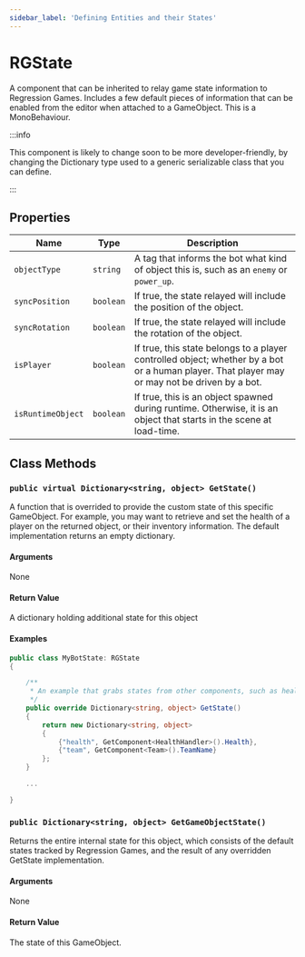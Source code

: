 ```yaml
---
sidebar_label: 'Defining Entities and their States'
---
```


# RGState

A component that can be inherited to relay game state information to
Regression Games. Includes a few default pieces of information that can
be enabled from the editor when attached to a GameObject. This is a
MonoBehaviour.

:::info

This component is likely to change soon to be more developer-friendly, by changing the
Dictionary type used to a generic serializable class that you can define.

:::

## Properties

Name | Type  | Description
---|---|---|
`objectType` | `string` | A tag that informs the bot what kind of object this is, such as an `enemy` or `power_up`.  
`syncPosition` | `boolean` | If true, the state relayed will include the position of the object.
`syncRotation` | `boolean` | If true, the state relayed will include the rotation of the object.
`isPlayer` | `boolean` | If true, this state belongs to a player controlled object; whether by a bot or a human player. That player may or may not be driven by a bot.
`isRuntimeObject` | `boolean` | If true, this is an object spawned during runtime. Otherwise, it is an object that starts in the scene at load-time.

## Class Methods

### `public virtual Dictionary<string, object> GetState()`

A function that is overrided to provide the custom state of this specific GameObject.
For example, you may want to retrieve and set the health of a player on the returned
object, or their inventory information. The default implementation returns an empty
dictionary.

#### Arguments
None

#### Return Value
A dictionary holding additional state for this object

#### Examples
<Tabs>
<TabItem value="health_state" label="Relay health and team information" default>

```cs
public class MyBotState: RGState
{

    /**
     * An example that grabs states from other components, such as health and teams
     */
    public override Dictionary<string, object> GetState()
    {
        return new Dictionary<string, object>
        {
            {"health", GetComponent<HealthHandler>().Health},
            {"team", GetComponent<Team>().TeamName}
        };
    }

    ...

}
```
</TabItem>
</Tabs>

### `public Dictionary<string, object> GetGameObjectState()`

Returns the entire internal state for this object, which consists of the default
states tracked by Regression Games, and the result of any overridden GetState implementation.

#### Arguments

None

#### Return Value

The state of this GameObject.